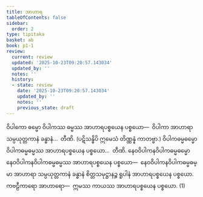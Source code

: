 ```yaml
---
title: အာဟာရ
tableOfContents: false
sidebar:
  order: 2
type: tipitaka
basket: ab
book: p1-1
review:
  current: review
  updated: '2025-10-23T09:20:57.143034'
  updated_by: ''
  notes: ''
  history:
  - state: review
    date: '2025-10-23T09:20:57.143034'
    updated_by: ''
    notes: ''
    previous_state: draft
---
```



<ReviewStatus review={frontmatter.review} showDetails={true} />

<HypothesisAnnotation frontmatter={frontmatter} />

<DynamicBreadcrumb />

<Division number="110" book="p1-1" e="ch" v="36" p="377">

<Paragraph number="2371" book="p1-1">
ဝိပါကော ဓမ္မော ဝိပါကဿ ဓမ္မဿ အာဟာရပစ္စယေန ပစ္စယော—  ဝိပါကာ အာဟာရာ သမ္ပယုတ္တကာနံ ခန္ဓာနံ…  တီဏိ. (ပဋိသန္ဓိပိ ဣမေသံ တိဏ္ဏန္နံ ကာတဗ္ဗာ.)
</Paragraph>

<Paragraph number="2372" book="p1-1">
ဝိပါကဓမ္မဓမ္မော ဝိပါကဓမ္မဓမ္မဿ အာဟာရပစ္စယေန ပစ္စယော…  တီဏိ.
</Paragraph>

<Paragraph number="2373" book="p1-1">
နေဝဝိပါကနဝိပါကဓမ္မဓမ္မော နေဝဝိပါကနဝိပါကဓမ္မဓမ္မဿ အာဟာရပစ္စယေန ပစ္စယော—  နေဝဝိပါကနဝိပါကဓမ္မဓမ္မာ အာဟာရာ သမ္ပယုတ္တကာနံ ခန္ဓာနံ စိတ္တသမုဋ္ဌာနဉ္စ ရူပါနံ အာဟာရပစ္စယေန ပစ္စယော. <Emphasis>ကဗဠီကာရော အာဟာရော</Emphasis>—  ဣမဿ ကာယဿ အာဟာရပစ္စယေန ပစ္စယော. (1)
</Paragraph>
</Division>